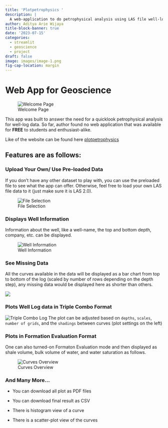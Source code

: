 ```yaml
---
title: 'Plotpetrophysics '
description: |
  A web-application to do petrophysical analysis using LAS file well-log data
author: Aditya Arie Wijaya
title-block-banner: true
date: '2023-07-15'
categories:
  - streamlit
  - geoscience
  - project
draft: false
image: images/image-1.png
fig-cap-location: margin
---
```


# Web App for Geoscience

![Welcome Page](images/image-0.png)

This app was built to answer the need for a quicklook petrophysical analysis for well-log data. So far, author found no web application that was available for **FREE** to students and enthusiast-alike.

Like of the website can be found here [plotpetrophysics](https://plotpetrophysics.streamlit.app)

## Features are as follows:

### Upload Your Own/ Use Pre-loaded Data

If you don't have any other dataset to play with, you can use the preloaded file to see what the app can offer. Otherwise, feel free to load your own LAS file data to it (just make sure it is LAS 2.0).

![File Selection](images/image-2.gif)

### Displays Well Information

Information about the well, like a well-name, the top and bottom depth, company, etc. can be displayed.

![Well Information](images/image-3.png)

### See Missing Data

All the curves available in the data will be displayed as a bar chart from top to bottom of the log (scaled by number of rows depending on the depth step), any missing data would be displayed here as shorter than others.

![](images/image-5.png)

### Plots Well Log data in Triple Combo Format

![Triple Combo Log](images/image-1.png){fig-align="center"} The plot can be adjusted based on `depths`, `scales`, `number of grids`, and the `shadings` between curves (plot settings on the left)

### Plots in Formation Evaluation Format

One can also turned-on Formaton Evaluation mode and then displayed as shale volume, bulk volume of water, and water saturation as follows.

![Curves Overview](images/image-6.png)

### And Many More...

-   You can download all plot as PDF files

-   You can download final result as CSV

-   There is histogram view of a curve

-   There is a scatter-plot view of the curves
